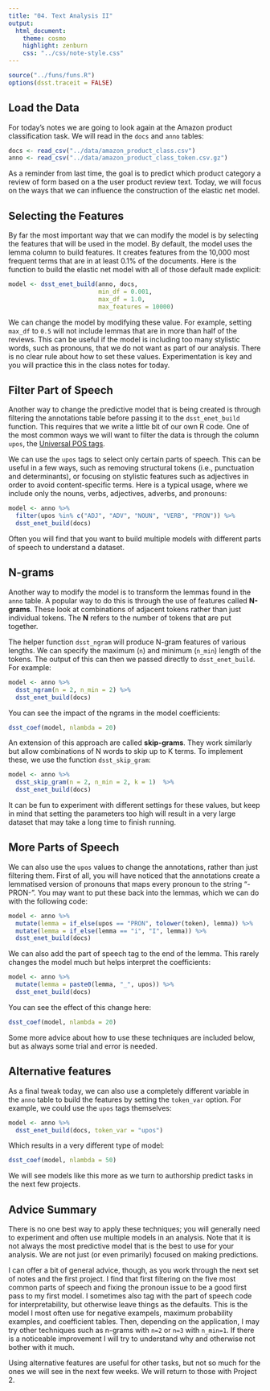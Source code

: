 ```yaml
---
title: "04. Text Analysis II"
output:
  html_document:
    theme: cosmo
    highlight: zenburn
    css: "../css/note-style.css"
---
```


```r
source("../funs/funs.R")
options(dsst.traceit = FALSE)
```

## Load the Data

For today's notes we are going to look again at the Amazon product
classification task. We will read in the `docs` and `anno` tables:

```r
docs <- read_csv("../data/amazon_product_class.csv")
anno <- read_csv("../data/amazon_product_class_token.csv.gz")
```

As a reminder from last time, the goal is to predict which product category a
review of form based on a the user product review text. Today, we will focus
on the ways that we can influence the construction of the elastic net model.

## Selecting the Features

By far the most important way that we can modify the model is by selecting the
features that will be used in the model. By default, the model uses the lemma
column to build features. It creates features from the 10,000 most frequent
terms that are in at least 0.1% of the documents. Here is the function to build
the elastic net model with all of those default made explicit:

```r
model <- dsst_enet_build(anno, docs,
                         min_df = 0.001,
                         max_df = 1.0,
                         max_features = 10000)
```

We can change the model by modifying these value. For example, setting `max_df`
to `0.5` will not include lemmas that are in more than half of the reviews.
This can be useful if the model is including too many stylistic words, such as
pronouns, that we do not want as part of our analysis. There is no clear rule
about how to set these values. Experimentation is key and you will practice this
in the class notes for today.

## Filter Part of Speech

Another way to change the predictive model that is being created is through
filtering the annotations table before passing it to the `dsst_enet_build`
function. This requires that we write a little bit of our own R code. One
of the most common ways we will want to filter the data is through the column
`upos`, the [Universal POS tags](https://universaldependencies.org/u/pos/).

We can use the `upos` tags to select only certain parts of speech. This can be
useful in a few ways, such as removing structural tokens (i.e., punctuation and
determinants), or focusing on stylistic features such as adjectives in order to
avoid content-specific terms. Here is a typical usage, where we include only
the nouns, verbs, adjectives, adverbs, and pronouns:

```r
model <- anno %>%
  filter(upos %in% c("ADJ", "ADV", "NOUN", "VERB", "PRON")) %>%
  dsst_enet_build(docs)
```

Often you will find that you want to build multiple models with different parts
of speech to understand a dataset.

## N-grams

Another way to modify the model is to transform the lemmas found in the `anno`
table. A popular way to do this is through the use of features called
**N-grams**. These look at combinations of adjacent tokens rather than just
individual tokens. The **N** refers to the number of tokens that are put
together.

The helper function `dsst_ngram` will produce N-gram features of various
lengths. We can specify the maximum (`n`) and minimum (`n_min`) length of the
tokens. The output of this can then we passed directly to `dsst_enet_build`.
For example:

```r
model <- anno %>%
  dsst_ngram(n = 2, n_min = 2) %>%
  dsst_enet_build(docs)
```

You can see the impact of the ngrams in the model coefficients:

```r
dsst_coef(model, nlambda = 20)
```

An extension of this approach are called **skip-grams**. They work similarly
but allow combinations of N words to skip up to K terms. To implement these, we
use the function `dsst_skip_gram`:

```r
model <- anno %>%
  dsst_skip_gram(n = 2, n_min = 2, k = 1)  %>%
  dsst_enet_build(docs)
```

It can be fun to experiment with different settings for these values, but keep
in mind that setting the parameters too high will result in a very large
dataset that may take a long time to finish running.

## More Parts of Speech

We can also use the `upos` values to change the annotations, rather than just
filtering them. First of all, you will have noticed that the annotations
create a lemmatised version of pronouns that maps every pronoun to the string
"-PRON-". You may want to put these back into the lemmas, which we can do with
the following code:

```r
model <- anno %>%
  mutate(lemma = if_else(upos == "PRON", tolower(token), lemma)) %>%
  mutate(lemma = if_else(lemma == "i", "I", lemma)) %>%
  dsst_enet_build(docs)
```

We can also add the part of speech tag to the end of the lemma. This rarely
changes the model much but helps interpret the coefficients:

```r
model <- anno %>%
  mutate(lemma = paste0(lemma, "_", upos)) %>%
  dsst_enet_build(docs)
```

You can see the effect of this change here:

```r
dsst_coef(model, nlambda = 20)
```

Some more advice about how to use these techniques are included below, but as
always some trial and error is needed.

## Alternative features

As a final tweak today, we can also use a completely different variable in the
`anno` table to build the features by setting the `token_var` option. For
example, we could use the `upos` tags themselves:

```r
model <- anno %>%
  dsst_enet_build(docs, token_var = "upos")
```

Which results in a very different type of model:

```r
dsst_coef(model, nlambda = 50)
```

We will see models like this more as we turn to authorship predict tasks in the
next few projects.

## Advice Summary

There is no one best way to apply these techniques; you will generally need to
experiment and often use multiple models in an analysis. Note that it is not
always the most predictive model that is the best to use for your analysis. We
are not just (or even primarily) focused on making predictions.

I can offer a bit of general advice, though, as you work through the next set of
notes and the first project. I find that first filtering on the five most common
parts of speech and fixing the pronoun issue to be a good first pass to my first
model. I sometimes also tag with the part of speech code for interpretability,
but otherwise leave things as the defaults. This is the model I most often use
for negative exampels, maximum probability examples, and coefficient tables.
Then, depending on the application, I may try other techniques such as n-grams
with `n=2` or `n=3` with `n_min=1`. If there is a noticeable improvement I will
try to understand why and otherwise not bother with it much.

Using alternative features are useful for other tasks, but not so much for the
ones we will see in the next few weeks. We will return to those with Project 2.
